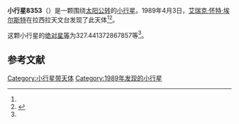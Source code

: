{{Infobox planet
| bgcolour = #FFFFC0
| name = 8353 Megryan
| symbol = 
| image = 
| caption = 
| discovery = yes
| discovery_ref = 
| discoverer = [[艾瑞克·怀特·埃尔斯特|艾瑞克·怀特·埃尔斯特]]
| discovery_site = [[拉西拉天文台|拉西拉天文台]] 
| discovered = 1989年4月3日
| designations = yes
| mp_name = 
| named_after = 
| alt_names = 1989 GC4/ 1976 US19 / 1981 UX29 / 1991 TH12
| mp_category = [[主带小行星|主带小行星]]
| orbit_ref = <ref name="a">[http://ssd.jpl.nasa.gov/sbdb.cgi?sstr=8353 8353 Megryan] {{Wayback|url=http://ssd.jpl.nasa.gov/sbdb.cgi?sstr=8353 |date=20210815084606 }}，小行星數據庫瀏覽器（JPL Small-Body Database Browser）－[[美国国家航空航天局|美国国家航空航天局]]喷气推进实验室</ref>
| epoch = 2456400.5 (2013年4月18日更新)
| aphelion = {{convert|3.134935194028888|AU|km|3|abbr=on|lk=out}}
| perihelion = {{convert|2.758078564411224|AU|km|3|abbr=on}}
| semimajor = {{convert|2.946506879220056|AU|km|3|abbr=on}}
| eccentricity = 0.063949728
| period = 1847.394371 [[日|日]]<br />5.06[[儒略年|儒略年]]
| avg_speed = 
| inclination = 1.0897959869505
| asc_node = 273.0412532321747
| mean_anomaly = 
| arg_peri = 327.441372867857
| satellites = 
| physical_characteristics = yes
| dimensions = 
| mass = 
| density = 
| surface_grav = 
| escape_velocity = 
| sidereal_day = 
| axial_tilt = 
| pole_ecliptic_lat = 
| pole_ecliptic_lon = 
| albedo = 
| temperatures= 
| temp_name1 = 
| mean_temp_1 = 
| max_temp_1 = 
| temp_name2 = 
| max_temp_2 = 
| spectral_type = 
| abs_magnitude = 327.441372867857
}}

'''小行星8353'''（{{lang-en|8353 Megryan}}）是一颗围绕[[太阳|太阳]][[公转|公转]]的[[小行星|小行星]]。1989年4月3日，[[艾瑞克·怀特·埃尔斯特|艾瑞克·怀特·埃尔斯特]]在拉西拉天文台发现了此天体<ref name="a" /><ref>{{cite news|title=小行星列表|url=http://cfa-www.harvard.edu/iau/lists/NumberedMPs.txt|accessdate=2013-07-08|newspaper=哈佛大学|archive-date=2008-05-17|archive-url=https://web.archive.org/web/20080517010638/http://cfa-www.harvard.edu/iau/lists/NumberedMPs.txt|dead-url=no}}</ref>。

这颗小行星的[[绝对星等|绝对星等]]为327.441372867857等<ref name="a" />。

==参考文献==
{{reflist}}
{{Minor Planet Number|[[小行星8352|小行星8352]]|[[小行星8354|小行星8354]]}}

{{小天体}}

[[Category:小行星带天体|Category:小行星带天体]]
[[Category:1989年发现的小行星|Category:1989年发现的小行星]]

{{asteroid-stub}}